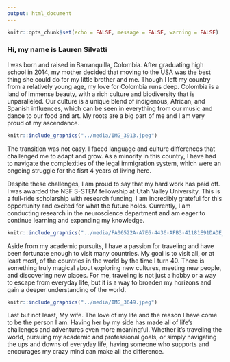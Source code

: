 ```yaml
---
output: html_document
---
```

```r
knitr::opts_chunk$set(echo = FALSE, message = FALSE, warning = FALSE)
```


### Hi, my name is Lauren Silvatti 
I was born and raised in Barranquilla, Colombia. After graduating high school in 2014, my mother decided that moving to the USA was the best thing she could do for my little brother and me. Though I left my country from a relatively young age, my love for Colombia runs deep. Colombia is a land of immense beauty, with a rich culture and biodiversity that is unparalleled. Our culture is a unique blend of indigenous, African, and Spanish influences, which can be seen in everything from our music and dance to our food and art. My roots are a big part of me and I am very proud of my ascendance. 

```r
knitr::include_graphics("../media/IMG_3913.jpeg")
```


The transition was not easy. I faced language and culture differences that challenged me to adapt and grow. As a minority in this country, I have had to navigate the complexities of the legal immigration system, which were an ongoing struggle for the fisrt 4 years of living here.

Despite these challenges, I am proud to say that my hard work has paid off. I was awarded the NSF S-STEM fellowship at Utah Valley University. This is a full-ride scholarship with research funding. I am incredibly grateful for this opportunity and excited for what the future holds.
Currently, I am conducting research in the neuroscience department and am eager to continue learning and expanding my knowledge. 

```r
knitr::include_graphics("../media/FA06522A-A7E6-4436-AFB3-41181E91DADE_1_201_a.jpg")
```


Aside from my academic pursuits, I have a passion for traveling and have been fortunate enough to visit many countries. My goal is to visit all, or at least most, of the countries in the world by the time I turn 40. There is something truly magical about exploring new cultures, meeting new people, and discovering new places. For me, traveling is not just a hobby or a way to escape from everyday life, but it is a way to broaden my horizons and gain a deeper understanding of the world.

```r
knitr::include_graphics("../media/IMG_3649.jpeg")
```

Last but not least, My wife. The love of my life and the reason I have come to be the person I am. Having her by my side has made all of life's challenges and adventures even more meaningful. Whether it's traveling the world, pursuing my academic and professional goals, or simply navigating the ups and downs of everyday life, having someone who supports and encourages my crazy mind can make all the difference.


